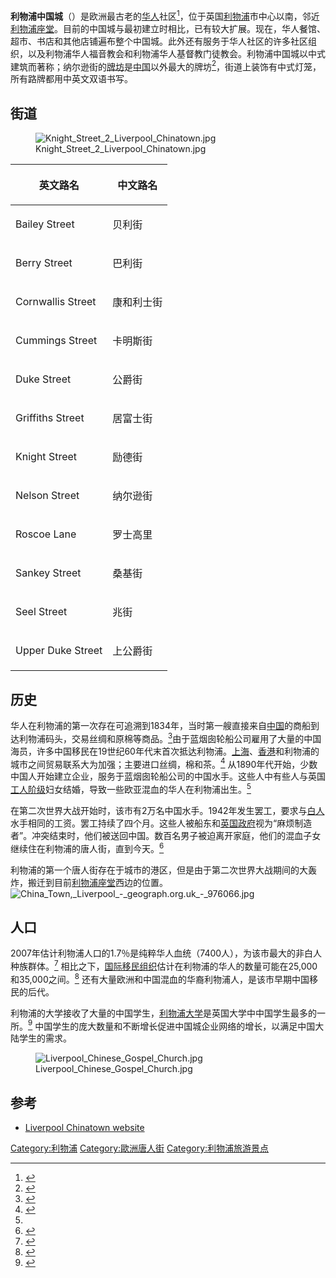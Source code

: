 {{noteTA
|G1=UK Places
|1=zh-hans:中国城;zh-hk:唐人街;
}}
{{Infobox UK place 
|official_name =Liverpool Chinatown 
|static_image = [[File:Chinese_Arch_-_geograph.org.uk_-_1021559.jpg|240px]]
|static_image_caption = 纳尔逊街
|metropolitan_borough = [[利物浦|利物浦]]
|region = 西北英格兰
|country = 英格兰
}}
'''利物浦中国城'''（{{lang-en|Liverpool Chinatown}}）是欧洲最古老的[[华人|华人]]社区<ref>{{cite web |title=Liverpool Chinatown Museum |publisher=Dimsum |date= |url=http://www.dimsum.co.uk/community/liverpool-chinatown-museum.html |accessdate=2008-11-21 |archiveurl=https://web.archive.org/web/20081119154328/http://www.dimsum.co.uk/community/liverpool-chinatown-museum.html |archivedate=2008-11-19 |dead-url=yes }}</ref>，位于英国[[利物浦|利物浦]]市中心以南，邻近[[利物浦座堂|利物浦座堂]]。目前的中国城与最初建立时相比，已有较大扩展。现在，华人餐馆、超市、书店和其他店铺遍布整个中国城。此外还有服务于华人社区的许多社区组织，以及利物浦华人福音教会和利物浦华人基督教门徒教会。利物浦中国城以中式建筑而著称；纳尔逊街的[[牌坊|牌坊]]是[[中国|中国]]以外最大的牌坊<ref>{{cite web |title=Chinese Arch |publisher=Visit Liverpool |date= |url=http://www.visitliverpool.com/site/chinese-arch-p54681 |accessdate=2008-11-21 |archive-date=2008-10-06 |archive-url=https://web.archive.org/web/20081006113836/http://www.visitliverpool.com/site/chinese-arch-p54681 |dead-url=no }}</ref>，街道上装饰有中式灯笼，所有路牌都用中英文双语书写。

==街道==
[[File:Knight_Street_2_Liverpool_Chinatown.jpg|thumb]]
{|class=wikitable style="text-align: center"
|-
! rowspan="1"| 英文路名  || colspan="1"| 中文路名
|-
| Bailey Street || 贝利街
|-
| Berry Street || 巴利街
|-
| Cornwallis Street || 康和利士街
|-
| Cummings Street || 卡明斯街
|-
| Duke Street || 公爵街
|-
| Griffiths Street || 居富士街
|-
| Knight Street || 励德街
|-
| Nelson Street || 纳尔逊街
|-
| Roscoe Lane || 罗士高里
|-
| Sankey Street || 桑基街
|-
| Seel Street || 兆街
|-
| Upper Duke Street || 上公爵街
|}

==历史==
华人在利物浦的第一次存在可追溯到1834年，当时第一艘直接来自[[中国|中国]]的商船到达利物浦码头，交易丝绸和原棉等商品。<ref name="LCBA 1">{{cite web |last= |first= |title=History of Liverpool Chinatown |publisher=The Liverpool Chinatown Business Association |date= |url=http://web.ukonline.co.uk/lcba/ba/history.html |accessdate=2011-01-31 |archiveurl=https://web.archive.org/web/20100124032329/http://web.ukonline.co.uk/lcba/ba/history.html |archivedate=2010-01-24 |dead-url=no }}</ref>由于蓝烟囱轮船公司雇用了大量的中国海员，许多中国移民在19世纪60年代末首次抵达利物浦。[[上海|上海]]、[[香港|香港]]和利物浦的城市之间贸易联系大为加强；主要进口丝绸，棉和茶。<ref name="Liverpool Chinatown">{{cite web |last= |first= |title=Liverpool Chinatown History |publisher=Liverpool Chinatown |date= |url=http://www.liverpoolchinatown.co.uk/history.php |accessdate=2015-10-29 |archive-date=2020-08-09 |archive-url=https://web.archive.org/web/20200809055220/https://www.liverpoolchinatown.co.uk/history.php |dead-url=no }}</ref> 从1890年代开始，少数中国人开始建立企业，服务于蓝烟囱轮船公司的中国水手。这些人中有些人与英国[[工人阶级|工人阶级]]妇女结婚，导致一些欧亚混血的华人在利物浦出生。<ref name="Liverpool Chinatown"/>

在第二次世界大战开始时，该市有2万名中国水手。1942年发生罢工，要求与[[白人|白人]]水手相同的工资。罢工持续了四个月。这些人被船东和[[英国政府|英国政府]]视为“麻烦制造者”。冲突结束时，他们被送回中国。数百名男子被迫离开家庭，他们的混血子女继续住在利物浦的唐人街，直到今天。<ref>{{cite web|title=Liverpool and its Chinese Seamen|url=http://www.halfandhalf.org.uk/|publisher=halfandhalf.org.uk|accessdate=2011-01-31|archive-date=2011-10-02|archive-url=https://web.archive.org/web/20111002184856/http://www.halfandhalf.org.uk/|dead-url=no}}</ref>

利物浦的第一个唐人街存在于城市的港区，但是由于第二次世界大战期间的大轰炸，搬迁到目前[[利物浦座堂|利物浦座堂]]西边的位置。
[[File:China_Town,_Liverpool_-_geograph.org.uk_-_976066.jpg|thumb]]

==人口==
2007年估计利物浦人口的1.7％是纯粹华人血统（7400人），为该市最大的非白人种族群体。<ref>{{cite web |title=Neighbourhood Statistics |url=http://neighbourhood.statistics.gov.uk/dissemination/LeadTableView.do?a=3&b=276787&c=Liverpool&d=13&e=13&g=359393&i=1001x1003x1004&m=0&r=1&s=1201810428109&enc=1&dsFamilyId=1812 |date= |work= |publisher=Office of National Statistic |accessdate=31 January 2011 |archive-url=https://web.archive.org/web/20160303195106/http://neighbourhood.statistics.gov.uk/dissemination/LeadTableView.do?a=3&b=276787&c=Liverpool&d=13&e=13&g=359393&i=1001x1003x1004&m=0&r=1&s=1201810428109&enc=1&dsFamilyId=1812 |archive-date=2016-03-03 |dead-url=yes }}</ref> 相比之下，[[国际移民组织|国际移民组织]]估计在利物浦的华人的数量可能在25,000和35,000之间。<ref name=IOMChinese>{{cite web |url=http://www.iomlondon.org/doc/mapping/IOM_CHINA.pdf |title=China Mapping Exercise |publisher=International Organization for Migration |accessdate=2008-04-20 |archiveurl=https://web.archive.org/web/20120304144944/http://www.iomlondon.org/doc/mapping/IOM_CHINA.pdf |archivedate=2012-03-04 |dead-url=yes }}</ref> 还有大量欧洲和中国混血的华裔利物浦人，是该市早期中国移民的后代。

利物浦的大学接收了大量的中国学生，[[利物浦大学|利物浦大学]]是英国大学中中国学生最多的一所。<ref>{{cite web|title=10 UK universities that attract the most Chinese students|url=http://m.chinadaily.com.cn/en/2015-10/20/content_22235249.htm|website=China Daily|publisher=China Daily|accessdate=2015-12-18|archive-date=2020-02-18|archive-url=https://web.archive.org/web/20200218001825/http://m.chinadaily.com.cn/en/2015-10/20/content_22235249.htm|dead-url=no}}</ref>
中国学生的庞大数量和不断增长促进中国城企业网络的增长，以满足中国大陆学生的需求。

[[File:Liverpool_Chinese_Gospel_Church.jpg|thumb]]

==参考==
{{Reflist}}
*[http://www.liverpoolchinatown.co.uk/ Liverpool Chinatown website] {{Wayback|url=http://www.liverpoolchinatown.co.uk/ |date=20201030040336 }}

{{唐人街}}

[[Category:利物浦|Category:利物浦]]
[[Category:歐洲唐人街|Category:歐洲唐人街]]
[[Category:利物浦旅游景点|Category:利物浦旅游景点]]